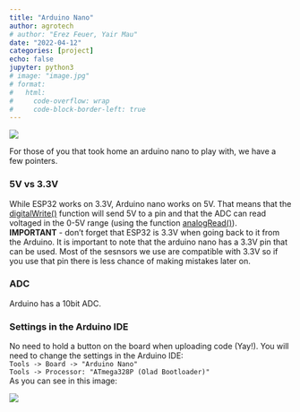 ---
title: "Arduino Nano"
author: agrotech
# author: "Erez Feuer, Yair Mau"
date: "2022-04-12"
categories: [project]
echo: false
jupyter: python3
# image: "image.jpg"
# format:
#   html:
#     code-overflow: wrap
#     code-block-border-left: true
---

![](https://www.arduino.cc/en/uploads/Main/Nano.jpg)

For those of you that took home an arduino nano to play with, we have a few pointers.

### 5V vs 3.3V

While ESP32 works on 3.3V, Arduino nano works on 5V.
That means that the [digitalWrite()](https://www.arduino.cc/reference/en/language/functions/digital-io/digitalwrite/) function will send 5V to a pin and that the ADC can read voltaged in the 0-5V range (using the function [analogRead()](https://www.arduino.cc/en/Reference/AnalogRead)).  
**IMPORTANT** - don't forget that ESP32 is 3.3V when going back to it from the Arduino.
It is important to note that the arduino nano has a 3.3V pin that can be used. Most of the sesnsors we use are compatible with 3.3V so if you use that pin there is less chance of making mistakes later on.

### ADC
Arduino has a 10bit ADC.

### Settings in the Arduino IDE

No need to hold a button on the board when uploading code (Yay!).
You will need to change the settings in the Arduino IDE:  
`Tools -> Board -> "Arduino Nano"`  
`Tools -> Processor: "ATmega328P (Olad Bootloader)"`  
As you can see in this image:

![](/archive/figures/arduino_nano_IDE.jpg)

